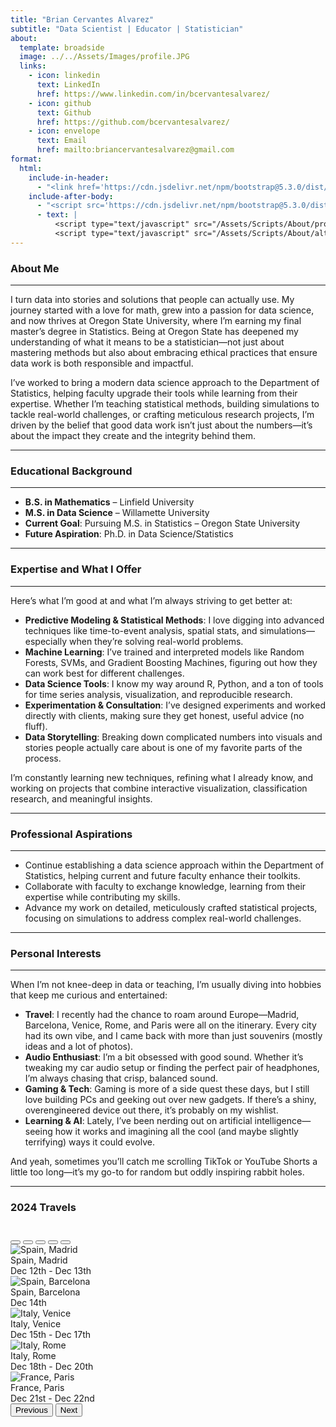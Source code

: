 ```yaml
---
title: "Brian Cervantes Alvarez"
subtitle: "Data Scientist | Educator | Statistician"
about:
  template: broadside
  image: ../../Assets/Images/profile.JPG
  links:
    - icon: linkedin
      text: LinkedIn
      href: https://www.linkedin.com/in/bcervantesalvarez/
    - icon: github
      text: Github
      href: https://github.com/bcervantesalvarez/
    - icon: envelope
      text: Email
      href: mailto:briancervantesalvarez@gmail.com
format:
  html:
    include-in-header: 
      - "<link href='https://cdn.jsdelivr.net/npm/bootstrap@5.3.0/dist/css/bootstrap.min.css' rel='stylesheet'/>"
    include-after-body:
      - "<script src='https://cdn.jsdelivr.net/npm/bootstrap@5.3.0/dist/js/bootstrap.bundle.min.js'></script>"
      - text: |
          <script type="text/javascript" src="/Assets/Scripts/About/profileImg.js"></script>
          <script type="text/javascript" src="/Assets/Scripts/About/alternatingText.js"></script>
---
```


### About Me

------------------------------------------------------------------------

I turn data into stories and solutions that people can actually use. My journey started with a love for math, grew into a passion for data science, and now thrives at Oregon State University, where I’m earning my final master’s degree in Statistics. Being at Oregon State has deepened my understanding of what it means to be a statistician—not just about mastering methods but also about embracing ethical practices that ensure data work is both responsible and impactful.

I’ve worked to bring a modern data science approach to the Department of Statistics, helping faculty upgrade their tools while learning from their expertise. Whether I’m teaching statistical methods, building simulations to tackle real-world challenges, or crafting meticulous research projects, I’m driven by the belief that good data work isn’t just about the numbers—it’s about the impact they create and the integrity behind them.

------------------------------------------------------------------------

### Educational Background

------------------------------------------------------------------------

-   **B.S. in Mathematics** – Linfield University
-   **M.S. in Data Science** – Willamette University
-   **Current Goal**: Pursuing M.S. in Statistics – Oregon State University
-   **Future Aspiration**: Ph.D. in Data Science/Statistics

------------------------------------------------------------------------

### Expertise and What I Offer

------------------------------------------------------------------------

Here’s what I’m good at and what I’m always striving to get better at:

-   **Predictive Modeling & Statistical Methods**: I love digging into advanced techniques like time-to-event analysis, spatial stats, and simulations—especially when they’re solving real-world problems.\
-   **Machine Learning**: I’ve trained and interpreted models like Random Forests, SVMs, and Gradient Boosting Machines, figuring out how they can work best for different challenges.\
-   **Data Science Tools**: I know my way around R, Python, and a ton of tools for time series analysis, visualization, and reproducible research.\
-   **Experimentation & Consultation**: I’ve designed experiments and worked directly with clients, making sure they get honest, useful advice (no fluff).\
-   **Data Storytelling**: Breaking down complicated numbers into visuals and stories people actually care about is one of my favorite parts of the process.

I’m constantly learning new techniques, refining what I already know, and working on projects that combine interactive visualization, classification research, and meaningful insights.

------------------------------------------------------------------------

### Professional Aspirations

------------------------------------------------------------------------

-   Continue establishing a data science approach within the Department of Statistics, helping current and future faculty enhance their toolkits.\
-   Collaborate with faculty to exchange knowledge, learning from their expertise while contributing my skills.\
-   Advance my work on detailed, meticulously crafted statistical projects, focusing on simulations to address complex real-world challenges.

------------------------------------------------------------------------

### Personal Interests

------------------------------------------------------------------------

When I’m not knee-deep in data or teaching, I’m usually diving into hobbies that keep me curious and entertained:

-   **Travel**: I recently had the chance to roam around Europe—Madrid, Barcelona, Venice, Rome, and Paris were all on the itinerary. Every city had its own vibe, and I came back with more than just souvenirs (mostly ideas and a lot of photos).\
-   **Audio Enthusiast**: I’m a bit obsessed with good sound. Whether it’s tweaking my car audio setup or finding the perfect pair of headphones, I’m always chasing that crisp, balanced sound.\
-   **Gaming & Tech**: Gaming is more of a side quest these days, but I still love building PCs and geeking out over new gadgets. If there’s a shiny, overengineered device out there, it’s probably on my wishlist.\
-   **Learning & AI**: Lately, I’ve been nerding out on artificial intelligence—seeing how it works and imagining all the cool (and maybe slightly terrifying) ways it could evolve.

And yeah, sometimes you’ll catch me scrolling TikTok or YouTube Shorts a little too long—it’s my go-to for random but oddly inspiring rabbit holes.

------------------------------------------------------------------------

### 2024 Travels

```{=html}
<!-- Travel Carousel -->
<div id="travelCarousel" class="carousel slide" data-bs-ride="carousel" style="margin: 2rem 0;">
  
  <!-- Optional Indicators (dots) -->
  <div class="carousel-indicators">
    <button type="button" data-bs-target="#travelCarousel" data-bs-slide-to="0" class="active" aria-current="true" aria-label="Slide 1"></button>
    <button type="button" data-bs-target="#travelCarousel" data-bs-slide-to="1" aria-label="Slide 2"></button>
    <button type="button" data-bs-target="#travelCarousel" data-bs-slide-to="2" aria-label="Slide 3"></button>
    <button type="button" data-bs-target="#travelCarousel" data-bs-slide-to="3" aria-label="Slide 4"></button>
    <button type="button" data-bs-target="#travelCarousel" data-bs-slide-to="4" aria-label="Slide 5"></button>
  </div>

  <div class="carousel-inner">

    <!-- Slide 1: Spain, Madrid -->
    <div class="carousel-item active">
      <div class="travel-card">
        <img src="../../Assets/Images/AboutMe/Madrid.jpeg" alt="Spain, Madrid" />
        <div class="travel-details">
          <div class="travel-location">Spain, Madrid</div>
          <div class="travel-date">Dec 12th - Dec 13th</div>
        </div>
      </div>
    </div>

    <!-- Slide 2: Spain, Barcelona -->
    <div class="carousel-item">
      <div class="travel-card">
        <img src="../../Assets/Images/AboutMe/Barcelona.JPG" alt="Spain, Barcelona" />
        <div class="travel-details">
          <div class="travel-location">Spain, Barcelona</div>
          <div class="travel-date">Dec 14th</div>
        </div>
      </div>
    </div>

    <!-- Slide 3: Italy, Venice -->
    <div class="carousel-item">
      <div class="travel-card">
        <img src="../../Assets/Images/AboutMe/Venice.JPG" alt="Italy, Venice" />
        <div class="travel-details">
          <div class="travel-location">Italy, Venice</div>
          <div class="travel-date">Dec 15th - Dec 17th</div>
        </div>
      </div>
    </div>

    <!-- Slide 4: Italy, Rome -->
    <div class="carousel-item">
      <div class="travel-card">
        <img src="../../Assets/Images/AboutMe/Rome.JPG" alt="Italy, Rome" />
        <div class="travel-details">
          <div class="travel-location">Italy, Rome</div>
          <div class="travel-date">Dec 18th - Dec 20th</div>
        </div>
      </div>
    </div>

    <!-- Slide 5: France, Paris -->
    <div class="carousel-item">
      <div class="travel-card">
        <img src="../../Assets/Images/AboutMe/France.jpg" alt="France, Paris" />
        <div class="travel-details">
          <div class="travel-location">France, Paris</div>
          <div class="travel-date">Dec 21st - Dec 22nd</div>
        </div>
      </div>
    </div>

  </div>

  <!-- Carousel Navigation (arrows) -->
  <button 
    class="carousel-control-prev" 
    type="button" 
    data-bs-target="#travelCarousel" 
    data-bs-slide="prev"
  >
    <span class="carousel-control-prev-icon" aria-hidden="true"></span>
    <span class="visually-hidden">Previous</span>
  </button>
  <button 
    class="carousel-control-next" 
    type="button" 
    data-bs-target="#travelCarousel" 
    data-bs-slide="next"
  >
    <span class="carousel-control-next-icon" aria-hidden="true"></span>
    <span class="visually-hidden">Next</span>
  </button>
</div>
```